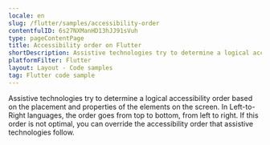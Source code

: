 ```yaml
---
locale: en
slug: /flutter/samples/accessibility-order
contentfulID: 6s27NXManHD13hJJ91sVuh
type: pageContentPage
title: Accessibility order on Flutter
shortDescription: Assistive technologies try to determine a logical accessibility order based on the placement and properties of the elements on the screen.
platformFilter: Flutter
layout: Layout - Code samples
tag: Flutter code sample
---
```


Assistive technologies try to determine a logical accessibility order based on the placement and properties of the elements on the screen. In Left-to-Right languages, the order goes from top to bottom, from left to right. If this order is not optimal, you can override the accessibility order that assistive technologies follow.

<CodeSample id="accessibility-order" locale="en" platform="flutter"/>